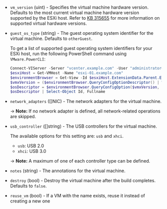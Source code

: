 <!-- Code generated from the comments of the CreateConfig struct in builder/vsphere/iso/step_create.go; DO NOT EDIT MANUALLY -->

- `vm_version` (uint) - Specifies the virtual machine hardware version. Defaults to the most
  current virtual machine hardware version supported by the ESXi host.
  Refer to [KB 315655](https://knowledge.broadcom.com/external/article?articleNumber=315655)
  for more information on supported virtual hardware versions.

- `guest_os_type` (string) - The guest operating system identifier for the virtual machine.
  Defaults to `otherGuest`.
  
  To get a list of supported guest operating system identifiers for your
  ESXi host, run the following PowerShell command using `VMware.PowerCLI`:
  
  ```powershell
  Connect-VIServer -Server "vcenter.example.com" -User "administrator@vsphere.local" -Password "password"
  $esxiHost = Get-VMHost -Name "esxi-01.example.com"
  $environmentBrowser = Get-View -Id $esxiHost.ExtensionData.Parent.ExtensionData.ConfigManager.EnvironmentBrowser
  $vmxVersion = ($environmentBrowser.QueryConfigOptionDescriptor() | Where-Object DefaultConfigOption).Key
  $osDescriptor = $environmentBrowser.QueryConfigOption($vmxVersion, $null).GuestOSDescriptor
  $osDescriptor | Select-Object Id, Fullname
  ```

- `network_adapters` ([]NIC) - The network adapters for the virtual machine.
  
  -> **Note:** If no network adapter is defined, all network-related
  operations are skipped.

- `usb_controller` ([]string) - The USB controllers for the virtual machine.
  
  The available options for this setting are: `usb` and `xhci`.
  
  - `usb`: USB 2.0
  - `xhci`: USB 3.0
  
  -> **Note:** A maximum of one of each controller type can be defined.

- `notes` (string) - The annotations for the virtual machine.

- `destroy` (bool) - Destroy the virtual machine after the build completes.
  Defaults to `false`.

- `reuse_vm` (bool) - If a VM with the name exists, reuse it instead of creating a new one

<!-- End of code generated from the comments of the CreateConfig struct in builder/vsphere/iso/step_create.go; -->
